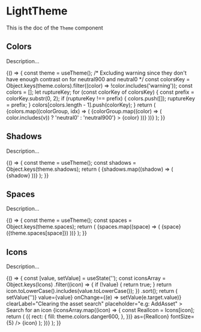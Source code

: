 <!--- TimePicker.stories.mdx --->


<Meta title="Design System/Components/LightTheme" component={Box} />

# LightTheme

This is the doc of the `Theme` component

## Colors

Description...

<Canvas>
  <Story name="colors">
    {() => {
      const theme = useTheme();
      /* Excluding warning since they don't have enough contrast on for neutral900 and neutral0 */
      const colorsKey = Object.keys(theme.colors).filter((color) => !color.includes('warning'));
      const colors = [];
      let ruptureKey;
      for (const colorKey of colorsKey) {
        const prefix = colorKey.substr(0, 2);
        if (ruptureKey !== prefix) {
          colors.push([]);
          ruptureKey = prefix;
        }
        colors[colors.length - 1].push(colorKey);
      }
      return (
        <Box>
          <Grid>
            {colors.map((colorGroup, idx) => (
              <GridItem key={`color-group-${idx}`} padding={4}>
                <Stack size={2}>
                  {colorGroup.map((color) => (
                    <Box
                      key={color}
                      padding={3}
                      background={color}
                      color={['600', '700', '800', '900'].some((v) => color.includes(v)) ? 'neutral0' : 'neutral900'}
                    >
                      {color}
                    </Box>
                  ))}
                </Stack>
              </GridItem>
            ))}
          </Grid>
        </Box>
      );
    }}
  </Story>
</Canvas>

## Shadows

Description...

<Canvas>
  <Story name="shadows">
    {() => {
      const theme = useTheme();
      const shadows = Object.keys(theme.shadows);
      return (
        <Box padding={8} background="neutral100">
          <Grid gap={4}>
            {shadows.map((shadow) => (
              <GridItem padding={8} shadow={shadow} background="neutral0" col={3} key={shadow}>
                {shadow}
              </GridItem>
            ))}
          </Grid>
        </Box>
      );
    }}
  </Story>
</Canvas>

## Spaces

Description...

<Canvas>
  <Story name="spaces">
    {() => {
      const theme = useTheme();
      const spaces = Object.keys(theme.spaces);
      return (
        <Box padding={8} background="neutral100">
          <Stack size={1}>
            {spaces.map((space) => (
              <Flex key={`space-${space}`}>
                <Box paddingLeft={2}>
                  <Typography>{space}</Typography> <Typography variant="pi">({theme.spaces[space]})</Typography>
                </Box>
              </Flex>
            ))}
          </Stack>
        </Box>
      );
    }}
  </Story>
</Canvas>

## Icons

Description...

<Canvas>
  <Story
    name="icons"
    parameters={{
      storyshots: { disable: true },
    }}
  >
    {() => {
      const [value, setValue] = useState('');
      const iconsArray = Object.keys(Icons)
        .filter((icon) => {
          if (!value) {
            return true;
          }
          return icon.toLowerCase().includes(value.toLowerCase());
        })
        .sort();
      return (
        <Box>
          <Box paddingBottom={8}>
            <SearchForm>
              <Searchbar
                name="searchbar"
                onClear={() => setValue('')}
                value={value}
                onChange={(e) => setValue(e.target.value)}
                clearLabel="Clearing the asset search"
                placeholder="e.g: AddAsset"
              >
                Search for an icon
              </Searchbar>
            </SearchForm>
          </Box>
          <Box padding={8} background="neutral100">
            <Grid gap={2}>
              {iconsArray.map((icon) => {
                const RealIcon = Icons[icon];
                return (
                  <GridItem padding={2} col={2} key={icon} background={'neutral0'}>
                    <Box>
                      <Icon
                        aria-hidden={true}
                        colors={(theme) => ({
                          rect: {
                            fill: theme.colors.danger600,
                          },
                        })}
                        as={RealIcon}
                        fontSize={5}
                      />
                    </Box>
                    <Box>
                      <Tooltip description="Copy import">
                        <CopyToClipboard text={`import ${icon} from '@add/icons/${icon}';`}>
                          <Typography fontWeight="bold" as="button" type="button">
                            {icon}
                          </Typography>
                        </CopyToClipboard>
                      </Tooltip>
                    </Box>
                  </GridItem>
                );
              })}
            </Grid>
          </Box>
        </Box>
      );
    }}
  </Story>
</Canvas>
